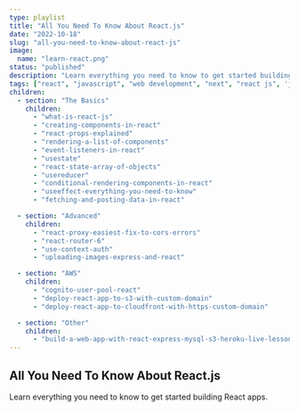 ```yaml
---
type: playlist
title: "All You Need To Know About React.js"
date: "2022-10-18"
slug: "all-you-need-to-know-about-react-js"
image:
  name: "learn-react.png"
status: "published"
description: "Learn everything you need to know to get started building React apps."
tags: ["react", "javascript", "web development", "next", "react js", 'js']
children:
  - section: "The Basics"
    children: 
      - "what-is-react-js"
      - "creating-components-in-react"
      - "react-props-explained"
      - "rendering-a-list-of-components"
      - "event-listeners-in-react"
      - "usestate"
      - "react-state-array-of-objects"
      - "usereducer"
      - "conditional-rendering-components-in-react"
      - "useeffect-everything-you-need-to-know"
      - "fetching-and-posting-data-in-react"

  - section: "Advanced"
    children:
      - "react-proxy-easiest-fix-to-cors-errors"
      - "react-router-6"
      - "use-context-auth"
      - "uploading-images-express-and-react"

  - section: "AWS"
    children:
      - "cognito-user-pool-react"
      - "deploy-react-app-to-s3-with-custom-domain"
      - "deploy-react-app-to-cloudfront-with-https-custom-domain"

  - section: "Other"
    children:
      - "build-a-web-app-with-react-express-mysql-s3-heroku-live-lesson"
---
```


## All You Need To Know About React.js

Learn everything you need to know to get started building React apps.
